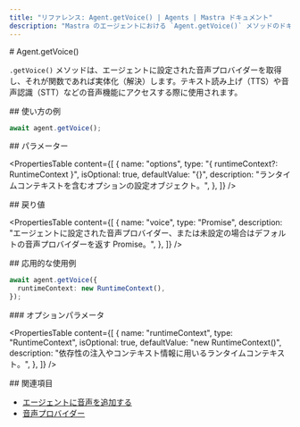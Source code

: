 ```yaml
---
title: "リファレンス: Agent.getVoice() | Agents | Mastra ドキュメント"
description: "Mastra のエージェントにおける `Agent.getVoice()` メソッドのドキュメント。音声機能に使用する音声プロバイダーを取得します。"
---
```


<div id="agentgetvoice">
  # Agent.getVoice()
</div>

`.getVoice()` メソッドは、エージェントに設定された音声プロバイダーを取得し、それが関数であれば実体化（解決）します。テキスト読み上げ（TTS）や音声認識（STT）などの音声機能にアクセスする際に使用されます。

<div id="usage-example">
  ## 使い方の例
</div>

```typescript copy
await agent.getVoice();
```


<div id="parameters">
  ## パラメーター
</div>

<PropertiesTable
  content={[
    {
      name: "options",
      type: "{ runtimeContext?: RuntimeContext }",
      isOptional: true,
      defaultValue: "{}",
      description: "ランタイムコンテキストを含むオプションの設定オブジェクト。",
    },
  ]}
/>

<div id="returns">
  ## 戻り値
</div>

<PropertiesTable
  content={[
    {
      name: "voice",
      type: "Promise<MastraVoice>",
      description:
        "エージェントに設定された音声プロバイダー、または未設定の場合はデフォルトの音声プロバイダーを返す Promise。",
    },
  ]}
/>

<div id="extended-usage-example">
  ## 応用的な使用例
</div>

```typescript copy
await agent.getVoice({
  runtimeContext: new RuntimeContext(),
});
```


<div id="options-parameters">
  ### オプションパラメータ
</div>

<PropertiesTable
  content={[
    {
      name: "runtimeContext",
      type: "RuntimeContext",
      isOptional: true,
      defaultValue: "new RuntimeContext()",
      description:
        "依存性の注入やコンテキスト情報に用いるランタイムコンテキスト。",
    },
  ]}
/>

<div id="related">
  ## 関連項目
</div>

- [エージェントに音声を追加する](/docs/agents/adding-voice)
- [音声プロバイダー](../voice/mastra-voice)